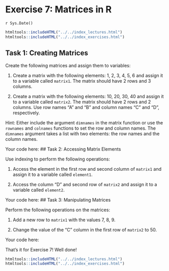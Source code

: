 # Exercise 7: Matrices in R
`r Sys.Date()`

```r
htmltools::includeHTML("../../index_lectures.html")
htmltools::includeHTML("../../index_exercises.html")
```



## Task 1: Creating Matrices

Create the following matrices and assign them to variables:

1. Create a matrix with the following elements: 1, 2, 3, 4, 5, 6 and assign
   it to a variable called `matrix1`. The matrix should have 2 rows and 3
   columns.

2. Create a matrix with the following elements: 10, 20, 30, 40 and assign it
   to a variable called `matrix2`. The matrix should have 2 rows and 2
   columns. Use row names "A" and "B" and column names "C" and "D",
   respectively.

Hint: Either include the argument `dimnames` in the matrix function or use
the `rownames` and `colnames` functions to set the row and column names. The
`dimnames` argument takes a list with two elements: the row names and the
column names.

Your code here:
## Task 2: Accessing Matrix Elements

Use indexing to perform the following operations:

1. Access the element in the first row and second column of `matrix1` and
   assign it to a variable called `element1`.

2. Access the column "D" and second row of `matrix2` and assign it to a
   variable called `element2`.

Your code here:
## Task 3: Manipulating Matrices

Perform the following operations on the matrices:

1. Add a new row to `matrix1` with the values 7, 8, 9.

2. Change the value of the "C" column in the first row of `matrix2` to 50.

Your code here:

That's it for Exercise 7! Well done!


```r
htmltools::includeHTML("../../index_lectures.html")
htmltools::includeHTML("../../index_exercises.html")
```


